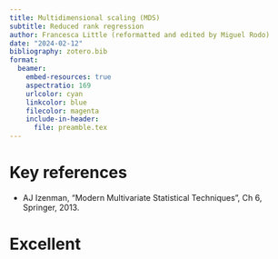 ```yaml
---
title: Multidimensional scaling (MDS)
subtitle: Reduced rank regression
author: Francesca Little (reformatted and edited by Miguel Rodo)
date: "2024-02-12"
bibliography: zotero.bib
format:
  beamer:
    embed-resources: true
    aspectratio: 169
    urlcolor: cyan
    linkcolor: blue
    filecolor: magenta
    include-in-header:
      file: preamble.tex
---
```


# Key references

- AJ Izenman, “Modern Multivariate Statistical Techniques”, Ch 6, Springer, 2013.

# Excellent


